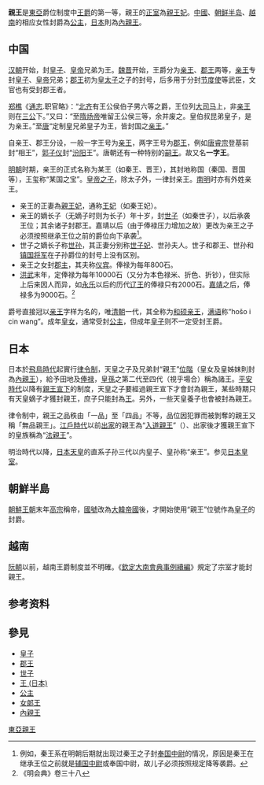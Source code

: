 '''親王'''是[[東亞|東亞]]爵位制度中[[王爵|王爵]]的第一等，親王的[[正室|正室]]為[[親王妃|親王妃]]。[[中國|中國]]、[[朝鲜半岛|朝鲜半岛]]、[[越南|越南]]的相应女性封爵為[[公主_(東亞)|公主]]，[[日本|日本]]則為[[內親王|內親王]]。

==中国==
{{see|中國藩王列表}}
[[汉朝|汉朝]]开始，封[[皇子|皇子]]、[[皇帝|皇帝]]兄弟为王。[[曹魏|魏]][[晋朝|晋]]开始，王爵分为[[亲王|亲王]]、[[郡王|郡王]]两等，[[亲王|亲王]]专封[[皇子|皇子]]、[[皇帝|皇帝]]兄弟；[[郡王|郡王]]初为[[皇太子|皇太子]]之子的封号，后多用于分封[[节度使|节度使]]等武臣，文官也有受封郡王者。

[[郑樵|郑樵]]《[[通志|通志]].职官略》：“[[北齐|北齐]]有王公侯伯子男六等之爵，王位列[[大司马|大司马]]上，非[[亲王|亲王]]则在[[三公|三公]]下。”又曰：“至[[隋炀帝|隋炀帝]]唯留王公侯三等，余并废之。皇伯叔昆弟皇子，是为亲王。”至[[唐|唐]]“定制皇兄弟皇子为王，皆封国之[[亲王|亲王]]。”

自亲王、郡王分设，一般一字王号为[[亲王|亲王]]，两字王号为[[郡王|郡王]]，例如[[唐睿宗|唐睿宗]]登基前封“相王”，[[郭子仪|郭子仪]]封“[[汾阳|汾阳]]王”。唐朝还有一种特别的[[嗣王|嗣王]]。故又名'''一字王'''。

[[明朝|明朝]]时期，亲王的正式名称为某王（如秦王、晋王），其封地称国（秦国、晋国等），王玺称“某国之宝”。[[皇子|皇帝之子]]，除太子外，一律封亲王。[[南明|南明]]时亦有外姓亲王。
* 亲王的正妻為[[親王妃|親王妃]]，通称[[王妃|王妃]]（如秦王妃）。
* 亲王的嫡长子（无嫡子时则为长子）年十岁，封[[世子|世子]]（如秦世子），以后承袭王位；其余诸子封郡王。嘉靖以后（由于俸禄压力增加之故）更改为亲王之子必须按照继承王位之前的爵位向下承袭<ref>例如，秦王系在明朝后期就出现过秦王之子封[[奉国中尉|奉国中尉]]的情况，原因是秦王在继承王位之前就是[[辅国中尉|辅国中尉]]或奉国中尉，故儿子必须按照规定降等袭爵。</ref>。
* 世子之嫡长子称[[世孙|世孙]]，其正妻分别称[[世子妃|世子妃]]、世孙夫人。世子和郡王、世孙和[[镇国将军|镇国将军]]在子孙爵位的封号上没有区别。
* 亲王之女封[[郡主|郡主]]，其夫称[[仪宾|仪宾]]。俸禄为每年800石。
* [[洪武|洪武]]末年，定俸禄为每年10000石（又分为本色禄米、折色、折钞），但实际上后来因人而异，如[[永乐_(明朝)|永乐]]以后的历代[[明朝藩王列表_(遼王系)|辽王]]的俸禄只有2000石。[[嘉靖|嘉靖]]之后，俸禄多为9000石。<ref>《明会典》卷三十八</ref>

爵号直接冠以[[亲王|亲王]]字样为名的，唯[[清朝|清朝]]一代，其全称为[[和硕亲王|和硕亲王]]，[[满语|满语]]称“hošo i cin wang”。成年[[皇女|皇女]]，通常受封[[公主_(東亞)|公主]]，但成年[[皇子|皇子]]则不一定受封王爵。

==日本== 
日本於[[飛鳥時代|飛鳥時代]]起實行[[律令制|律令制]]，天皇之子及兄弟封“親王”[[位階|位階]]（皇女及皇姊妹則封為[[內親王|內親王]]），給予田地及[[俸禄|俸禄]]，[[皇孫|皇孫]]之第二代至四代（視乎場合）稱為諸王。[[平安時代|平安時代]]以降有[[親王宣下|親王宣下]]的制度，天皇之子要經過親王宣下才會封為親王，某些時期只有天皇嫡子才獲封親王，庶子只能封為[[王_(日本)|王]]。另外，一些天皇養子也會被封為親王。

律令制中，親王之品秩由「一品」至「四品」不等，品位因犯罪而被剝奪的親王又稱「無品親王」。[[江戶時代|江戶時代]]以前[[出家|出家]]的親王為“[[入道親王|入道親王]]”（{{lang|ja|にゅうどうしんのう}}）、出家後才獲親王宣下的皇族稱為“[[法親王|法親王]]”。

明治時代以降，[[日本天皇|日本天皇]]的直系子孙三代以内皇子、皇孙称“亲王”。参见[[日本皇室|日本皇室]]。

==朝鮮半島==
[[朝鮮王朝|朝鮮王朝]]末年[[朝鮮高宗|高宗]]稱帝，[[國號|國號]]改為[[大韓帝國|大韓帝國]]後，才開始使用“親王”位號作為[[皇子|皇子]]的封爵。

==越南==
{{see|越南王爵列表}}
[[阮朝|阮朝]]以前，越南王爵制度並不明確。《[[欽定大南會典事例續編|欽定大南會典事例續編]]》規定了宗室才能封親王。

==参考资料==
{{reflist}}

==參見==
*[[皇子|皇子]]
*[[郡王|郡王]]
*[[世子|世子]]
*[[王_(日本)|王 (日本)]]
*[[公主_(東亞)|公主]]
*[[女郞王|女郞王]]
*[[內親王|內親王]]

[[Category:東亞親王|]]